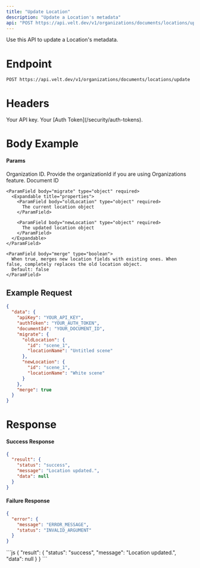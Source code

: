 ```yaml
---
title: "Update Location"
description: "Update a Location's metadata"
api: "POST https://api.velt.dev/v1/organizations/documents/locations/update"
---
```


Use this API to update a Location's metadata.

# Endpoint

`POST https://api.velt.dev/v1/organizations/documents/locations/update`

# Headers

<ParamField header="x-velt-api-key" type="string" required>
  Your API key.
</ParamField>

<ParamField header="x-velt-auth-token" type="string" required>
  Your [Auth Token](/security/auth-tokens).
</ParamField>

# Body Example

#### Params

<ParamField body="data" type="object" required>
  <Expandable title="properties">
    <ParamField body="organizationId" type="string">
      Organization ID. Provide the organizationId if you are using Organizations feature.
    </ParamField>
    <ParamField body="documentId" type="string" required>
      Document ID
    </ParamField>

    <ParamField body="migrate" type="object" required>
      <Expandable title="properties">
        <ParamField body="oldLocation" type="object" required>
          The current location object
        </ParamField>

        <ParamField body="newLocation" type="object" required>
          The updated location object
        </ParamField>
      </Expandable>
    </ParamField>

    <ParamField body="merge" type="boolean">
      When true, merges new location fields with existing ones. When false, completely replaces the old location object.
      Default: false
    </ParamField>
  </Expandable>
</ParamField>

## **Example Request**

```JSON
{
  "data": {
    "apiKey": "YOUR_API_KEY",
    "authToken": "YOUR_AUTH_TOKEN",
    "documentId": "YOUR_DOCUMENT_ID",
    "migrate": {
      "oldLocation": {
        "id": "scene_1",
        "locationName": "Untitled scene"
      },
      "newLocation": {
        "id": "scene_1",
        "locationName": "White scene"
      }
    },
    "merge": true
  }
}
```

# Response

#### Success Response

```JSON
{
  "result": {
    "status": "success",
    "message": "Location updated.",
    "data": null
  }
}
```

#### Failure Response

```JSON
{
  "error": {
    "message": "ERROR_MESSAGE",
    "status": "INVALID_ARGUMENT"
  }
}
```

<ResponseExample>
```js
{
  "result": {
    "status": "success",
    "message": "Location updated.",
    "data": null
  }
}
```
</ResponseExample>